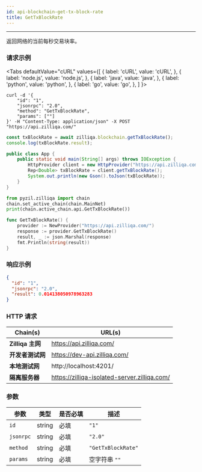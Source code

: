 ```yaml
---
id: api-blockchain-get-tx-block-rate
title: GetTxBlockRate
---
```


---
返回网络的当前每秒交易块率。

### 请求示例



<Tabs
  defaultValue="cURL"
  values={[
    { label: 'cURL', value: 'cURL', },
    { label: 'node.js', value: 'node.js', },
    { label: 'java', value: 'java', },
    { label: 'python', value: 'python', },
    { label: 'go', value: 'go', },
  ]
}>

<TabItem value="cURL">

```shell
curl -d '{
    "id": "1",
    "jsonrpc": "2.0",
    "method": "GetTxBlockRate",
    "params": [""]
}' -H "Content-Type: application/json" -X POST "https://api.zilliqa.com/"
```
</TabItem>
<TabItem value="node.js">

```js
const txBlockRate = await zilliqa.blockchain.getTxBlockRate();
console.log(txBlockRate.result);
```
</TabItem>
<TabItem value="java">

```java
public class App {
    public static void main(String[] args) throws IOException {
        HttpProvider client = new HttpProvider("https://api.zilliqa.com/");
        Rep<Double> txBlockRate = client.getTxBlockRate();
        System.out.println(new Gson().toJson(txBlockRate));
    }
}
```
</TabItem>
<TabItem value="python">

```python
from pyzil.zilliqa import chain
chain.set_active_chain(chain.MainNet)
print(chain.active_chain.api.GetTxBlockRate())
```
</TabItem>

<TabItem value="go">

```go
func GetTxBlockRate() {
	provider := NewProvider("https://api.zilliqa.com/")
	response := provider.GetTxBlockRate()
	result, _ := json.Marshal(response)
	fmt.Println(string(result))
}
```
</TabItem>
</Tabs>

### 响应示例

```json
{
  "id": "1",
  "jsonrpc": "2.0",
  "result": 0.014138050978963283
}
```

### HTTP 请求

| Chain(s)              | URL(s)                       |
| --------------------- | ---------------------------- |
| **Zilliqa 主网**   | https://api.zilliqa.com/     |
| **开发者测试网** | https://dev-api.zilliqa.com/ |
| **本地测试网**     | http://localhost:4201/       |
| **隔离服务器**   | https://zilliqa-isolated-server.zilliqa.com/ |

### 参数

| 参数 | 类型   | 是否必填 | 描述        |
| --------- | ------ | -------- | ------------------ |
| `id`      | string | 必填 | `"1"`              |
| `jsonrpc` | string | 必填 | `"2.0"`            |
| `method`  | string | 必填 | `"GetTxBlockRate"` |
| `params`  | string | 必填 | 空字符串 `""`  |